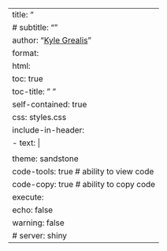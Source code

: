---
title: "<title>"
# subtitle: "<subtitle>"
author: "[Kyle Grealis](https://github.com/kyleGrealis/)"
format: 
  html:
    toc: true
    toc-title: " "
    self-contained: true
    css: styles.css
    include-in-header:
    - text: |
        <link rel = "shortcut icon" href = "../shiny-projects/www/favicon.ico" />
    theme: sandstone
    code-tools: true        # ability to view code
    code-copy: true         # ability to copy code
execute: 
  echo: false
  warning: false
# server: shiny
---